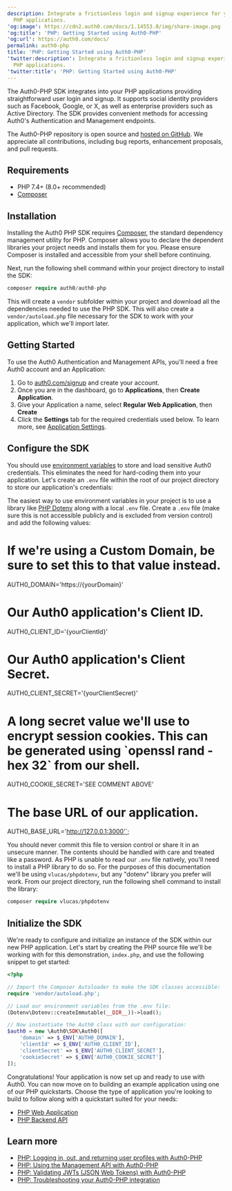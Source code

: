 ```yaml
---
description: Integrate a frictionless login and signup experience for your
  PHP applications.
'og:image': https://cdn2.auth0.com/docs/1.14553.0/img/share-image.png
'og:title': 'PHP: Getting Started using Auth0-PHP'
'og:url': https://auth0.com/docs/
permalink: auth0-php
title: 'PHP: Getting Started using Auth0-PHP'
'twitter:description': Integrate a frictionless login and signup experience for your
  PHP applications.
'twitter:title': 'PHP: Getting Started using Auth0-PHP'
---
```


The Auth0-PHP SDK integrates into your PHP applications providing straightforward user login and signup. It supports social <Tooltip tip="Identity Provider (IdP): Service that stores and manages digital identities." cta="View Glossary" href="/docs/glossary?term=identity+providers">identity providers</Tooltip> such as Facebook, Google, or X, as well as enterprise providers such as Active Directory. The SDK provides convenient methods for accessing Auth0's Authentication and Management endpoints.

The Auth0-PHP repository is open source and [hosted on GitHub](https://github.com/auth0/auth0-PHP). We appreciate all contributions, including bug reports, enhancement proposals, and pull requests.

## Requirements

* PHP 7.4+ (8.0+ recommended)
* [Composer](https://getcomposer.org/doc/00-intro.md)

## Installation

Installing the Auth0 PHP SDK requires [Composer](https://getcomposer.org/doc/00-intro.md#installation-linux-unix-macos), the standard dependency management utility for PHP. Composer allows you to declare the dependent libraries your project needs and installs them for you. Please ensure Composer is installed and accessible from your shell before continuing.

Next, run the following shell command within your project directory to install the SDK:

```php lines
composer require auth0/auth0-php
```

This will create a `vendor` subfolder within your project and download all the dependencies needed to use the PHP SDK. This will also create a `vendor/autoload.php` file necessary for the SDK to work with your application, which we'll import later.

## Getting Started

To use the Auth0 Authentication and Management APIs, you'll need a free Auth0 account and an Application:

1. Go to [auth0.com/signup](https://auth0.com/signup) and create your account.
2. Once you are in the dashboard, go to **Applications**, then **Create Application**.
3. Give your Application a name, select **Regular Web Application**, then **Create**
4. Click the **Settings** tab for the required credentials used below. To learn more, see [Application Settings](/docs/get-started/applications/application-settings).

## Configure the SDK

You should use [environment variables](https://secure.php.net/manual/en/reserved.variables.environment.php) to store and load sensitive Auth0 credentials. This eliminates the need for hard-coding them into your application. Let's create an `.env` file within the root of our project directory to store our application's credentials:

The easiest way to use environment variables in your project is to use a library like [PHP Dotenv](https://github.com/josegonzalez/php-dotenv) along with a local `.env` file. Create a `.env` file (make sure this is not accessible publicly and is excluded from version control) and add the following values:

# If we're using a Custom Domain, be sure to set this to that value instead.
AUTH0_DOMAIN='https://{yourDomain}'

# Our Auth0 application's Client ID.
AUTH0_CLIENT_ID='{yourClientId}'

# Our Auth0 application's Client Secret.
AUTH0_CLIENT_SECRET='{yourClientSecret}'

# A long secret value we'll use to encrypt session cookies. This can be generated using \`openssl rand -hex 32\` from our shell.
AUTH0_COOKIE_SECRET='SEE COMMENT ABOVE'

# The base URL of our application.
AUTH0_BASE_URL='http://127.0.0.1:3000'`;

<AuthCodeBlock children={codeExample} language="php" />

You should never commit this file to version control or share it in an unsecure manner. The contents should be handled with care and treated like a password.
As PHP is unable to read our `.env` file natively, you'll need to install a PHP library to do so. For the purposes of this documentation we'll be using `vlucas/phpdotenv`, but any "dotenv" library you prefer will work. From our project directory, run the following shell command to install the library:

```php lines
composer require vlucas/phpdotenv
```

## Initialize the SDK

We're ready to configure and initialize an instance of the SDK within our new PHP application. Let's start by creating the PHP source file we'll be working with for this demonstration, `index.php`, and use the following snippet to get started:

```php lines
<?php

// Import the Composer Autoloader to make the SDK classes accessible:
require 'vendor/autoload.php';

// Load our environment variables from the .env file:
(Dotenv\Dotenv::createImmutable(__DIR__))->load();

// Now instantiate the Auth0 class with our configuration:
$auth0 = new \Auth0\SDK\Auth0([
    'domain' => $_ENV['AUTH0_DOMAIN'],
    'clientId' => $_ENV['AUTH0_CLIENT_ID'],
    'clientSecret' => $_ENV['AUTH0_CLIENT_SECRET'],
    'cookieSecret' => $_ENV['AUTH0_COOKIE_SECRET']
]);
```

Congratulations! Your application is now set up and ready to use with Auth0. You can now move on to building an example application using one of our PHP quickstarts. Choose the type of application you're looking to build to follow along with a quickstart suited for your needs:

* [PHP Web Application](/docs/quickstart/webapp/php/)
* [PHP Backend API](/docs/quickstart/backend/php/)

## Learn more

* [PHP: Logging in, out, and returning user profiles with Auth0-PHP](/docs/libraries/auth0-php/auth0-php-basic-use)
* [PHP: Using the Management API with Auth0-PHP](/docs/libraries/auth0-php/using-the-management-api-with-auth0-php)
* [PHP: Validating JWTs (JSON Web Tokens) with Auth0-PHP](/docs/libraries/auth0-php/validating-jwts-with-auth0-php)
* [PHP: Troubleshooting your Auth0-PHP integration](/docs/libraries/auth0-php/troubleshoot-auth0-php-library)